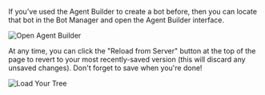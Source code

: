 If you've used the Agent Builder to create a bot before, then you can locate that bot in the Bot Manager and open the Agent Builder interface.

![Open Agent Builder](./img/open-agent-builder.png)

At any time, you can click the "Reload from Server" button at the top of the page to revert to your most recently-saved version
(this will discard any unsaved changes). Don't forget to save when you're done!

![Load Your Tree](./img/load-tree.png)
